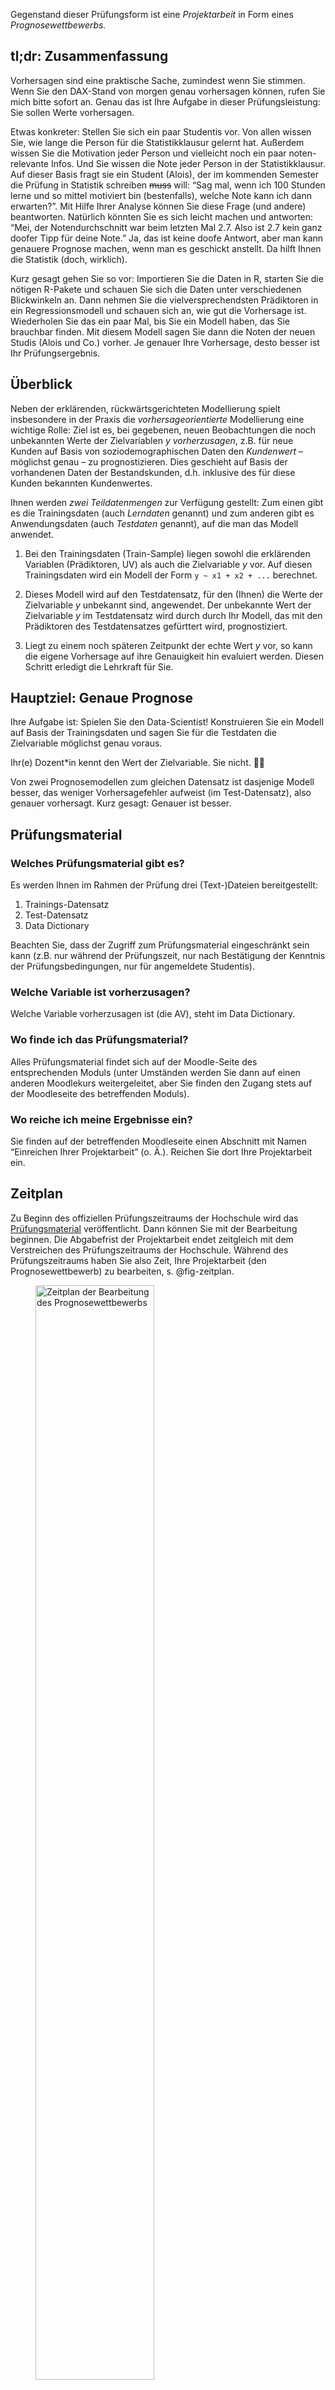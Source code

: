 
<!-- CHILD Document -->



Gegenstand dieser Prüfungsform ist eine *Projektarbeit* in Form eines *Prognosewettbewerbs.*



## tl;dr: Zusammenfassung

Vorhersagen sind eine praktische Sache, zumindest wenn Sie stimmen. 
Wenn Sie den DAX-Stand von morgen genau vorhersagen können, 
rufen Sie mich bitte sofort an. 
Genau das ist Ihre Aufgabe in dieser Prüfungsleistung: 
Sie sollen Werte vorhersagen. 

Etwas konkreter: Stellen Sie sich ein paar Studentis vor. 
Von allen wissen Sie, wie lange die Person für die Statistikklausur gelernt hat. 
Außerdem wissen Sie die Motivation jeder Person und vielleicht noch ein paar noten-relevante Infos. 
Und Sie wissen die Note jeder Person in der Statistikklausur.
Auf dieser Basis fragt sie ein Student (Alois),
der im kommenden Semester die Prüfung in Statistik schreiben ~~muss~~ will:
"Sag mal, wenn ich 100 Stunden lerne und so mittel motiviert bin (bestenfalls), welche Note kann ich dann erwarten?".
Mit Hilfe Ihrer Analyse können Sie diese Frage (und andere) beantworten. 
Natürlich könnten Sie es sich leicht machen und antworten: 
"Mei, der Notendurchschnitt war beim letzten Mal 2.7.
Also ist 2.7 kein ganz doofer Tipp für deine Note." 
Ja, das ist keine doofe Antwort, aber man kann genauere Prognose machen, 
wenn man es geschickt anstellt. 
Da hilft Ihnen die Statistik (doch, wirklich). 

Kurz gesagt gehen Sie so vor: 
Importieren Sie die Daten in R, starten Sie die nötigen R-Pakete und 
schauen Sie sich die Daten unter verschiedenen Blickwinkeln an. 
Dann nehmen Sie die vielversprechendsten Prädiktoren in ein Regressionsmodell und schauen sich an,
wie gut die Vorhersage ist. 
Wiederholen Sie das ein paar Mal, bis Sie ein Modell haben, das Sie brauchbar finden. 
Mit diesem Modell sagen Sie dann die Noten der neuen Studis (Alois und Co.) vorher. 
Je genauer Ihre Vorhersage, desto besser ist Ihr Prüfungsergebnis.








## Überblick

Neben der erklärenden, rückwärtsgerichteten Modellierung spielt insbesondere in der Praxis die *vorhersageorientierte* Modellierung eine wichtige Rolle: 
Ziel ist es, bei gegebenen, neuen Beobachtungen die noch unbekannten Werte der Zielvariablen $y$ *vorherzusagen*, z.B. für neue Kunden auf Basis von soziodemographischen Daten den *Kundenwert* -- möglichst genau -- zu prognostizieren.
Dies geschieht auf Basis der vorhandenen Daten der Bestandskunden,
d.h. inklusive des für diese Kunden bekannten Kundenwertes.

Ihnen werden *zwei Teildatenmengen* zur Verfügung gestellt: 
Zum einen gibt es die Trainingsdaten (auch *Lerndaten* genannt) und zum anderen gibt es Anwendungsdaten (auch *Testdaten* genannt), auf die man das Modell anwendet. 

1.  Bei den Trainingsdaten (Train-Sample) liegen sowohl die erklärenden Variablen (Prädiktoren, UV) als auch die Zielvariable $y$ vor. 
   Auf diesen Trainingsdaten wird ein Modell der Form `y ~ x1 + x2 + ...` berechnet. 

2.  Dieses  Modell  wird auf den Testdatensatz, für den (Ihnen) die Werte der Zielvariable $y$ unbekannt sind,
angewendet. Der unbekannte Wert der Zielvariable $y$ im Testdatensatz wird durch durch Ihr Modell, das mit den Prädiktoren des Testdatensatzes gefürttert wird, prognostiziert.

3. Liegt zu einem noch späteren Zeitpunkt der echte Wert $y$ vor, 
so  kann die eigene Vorhersage auf ihre Genauigkeit hin evaluiert werden. Diesen Schritt erledigt die Lehrkraft für Sie.

<!-- In der praktischen Anwendung können zeitlich drei aufeinanderfolgende Schritte unterschieden werden (vergleiche oben):  -->

<!-- 1. die *Trainingsphase*, d.h., die Phase für die sowohl erklärende ($x$) als auch die erklärte Variable ($y$) bekannt sind.  -->
<!-- Hier wird das Modell geschätzt (gelernt). Dafür wird der Trainingsdatensatz genutzt. -->

<!-- 2. In der folgenden *Anwendungsphase* sind nur die erklärenden Variablen ($x_0$) bekannt, aber nicht $y_0$.  -->
<!-- Auf Basis der Ergebnisses aus dem 1. Schritt wird $\hat{y}_0 :=\hat{f}({\bf{x}}_0)$ prognostiziert. -->

<!-- 3. Evtl. gibt es später noch die *Evaluierungsphase*, für die dann auch die Zielvariable ($y_0$) bekannt ist, so dass die Vorhersagegüte des Modells überprüft werden kann. -->


<!-- Im Computer kann man dieses Anwendungsszenario *simulieren*:  -->
<!-- man teilt die Datenmenge *zufällig* in eine Lern- bzw. Trainingsstichprobe (Trainingsdaten; $(x,y)$) und eine Teststichprobe (Anwendungsdaten,  $(x_0)$) auf:  -->
<!-- Die Modellierung erfolgt auf den Trainingsdaten. -->
<!-- Das Modell wird angewendet auf die Testdaten (Anwendungsdaten). -->
<!-- Da man hier aber auch die Zielvariable ($y_0$) kennt, kann damit das Modell evaluiert werden. -->


## Hauptziel: Genaue Prognose

Ihre Aufgabe ist: Spielen Sie den Data-Scientist! 
Konstruieren Sie ein Modell auf Basis der Trainingsdaten
und sagen Sie für die Testdaten die Zielvariable möglichst genau voraus.

Ihr(e) Dozent\*in kennt den Wert der Zielvariable. Sie nicht. 🤷‍♂️ 



Von zwei Prognosemodellen zum gleichen Datensatz ist dasjenige Modell besser,
das weniger Vorhersagefehler aufweist (im Test-Datensatz), also genauer vorhersagt. 
Kurz gesagt: Genauer ist besser.

<!-- Zur Bewertung der Vorhersagegüte wird der mittlere absolute Fehler als Koeffizient $\text{MAE}$ (${\bf{m}}$ean ${\bf{a}}$bsolute ${\bf{e}}$rror) auf die Anwendungsdaten herangezogen: -->

<!-- $$\text{MAE}_{\text{Test}}=\frac{1}{n_{\text{Test}}}\sum_{i=1}^{n_{\text{Test}}} |y_i-\hat{y}_i|$$ -->

<!-- Dabei sind $y_i$ die wahren Werte, $\hat{y}_i$ die prognostizierten Werte des geschätzten Modells $\hat{f}(\cdot)$ und $n_{\text{Test}}$ die Anzahl der Beobachtungen des Testdatensatzes (Anwendungsdatensatz).
Für eine gute Prognose sollte daher $\text{MAE}_{\text{Test}}$ möglichst klein sein. -->




## Prüfungsmaterial {#sec-pruefungsmaterial}

### Welches Prüfungsmaterial gibt es?

Es werden Ihnen im Rahmen der Prüfung drei (Text-)Dateien bereitgestellt:

1. Trainings-Datensatz 
2. Test-Datensatz 
3. Data Dictionary

Beachten Sie, dass der Zugriff zum Prüfungsmaterial eingeschränkt sein kann (z.B. nur während der Prüfungszeit, nur nach Bestätigung der Kenntnis der Prüfungsbedingungen, nur für angemeldete Studentis).

### Welche Variable ist vorherzusagen?

Welche Variable vorherzusagen ist (die AV), steht im Data Dictionary.

### Wo finde ich das Prüfungsmaterial?

Alles Prüfungsmaterial findet sich auf der Moodle-Seite des entsprechenden Moduls (unter Umständen werden Sie dann auf einen anderen Moodlekurs weitergeleitet, aber Sie finden den Zugang stets auf der Moodleseite des betreffenden Moduls).

### Wo reiche ich meine Ergebnisse ein?

Sie finden auf der betreffenden Moodleseite einen Abschnitt mit Namen "Einreichen Ihrer Projektarbeit" (o. Ä.). Reichen Sie dort Ihre Projektarbeit ein.

## Zeitplan

Zu Beginn des offiziellen Prüfungszeitraums der Hochschule wird das [Prüfungsmaterial](#sec-pruefungsmaterial) veröffentlicht. 
Dann können Sie mit der Bearbeitung beginnen.
Die Abgabefrist der Projektarbeit endet zeitgleich mit dem Verstreichen des Prüfungszeitraums der Hochschule. 
Während des Prüfungszeitraums haben Sie also Zeit, Ihre Projektarbeit (den Prognosewettbewerb) zu bearbeiten, s. @fig-zeitplan.


![Zeitplan der Bearbeitung des Prognosewettbewerbs](img/Zeitplanung-Prognosewettbewerb.png){#fig-zeitplan width=67%}


## Einzureichende Dateien


1. Folgende *Dateiarten* sind einzureichen:

    1. Prognose: Ihre *Prognose-Datei* (CSV-Datei)
    2. Analyse: Ihr *Analyseskript* (R-, qmd-, Rmd-Notebook oder Rmd-Datei)
  
2. Weitere Dateien sind nicht einzureichen.

3. Komprimieren Sie die Dateien *nicht* (z.B. via *zip*). 

4. Der Name jeder eingereichte Datei muss wie folgt lauten: `Nachname_Vorname_Matrikelnummer_Dateiart.Endung`. Beispiel: `Sauer_Sebastian_0123456_Prognose.csv` bzw. `Sauer_Sebastian_0123456_Analyse.qmd`.





## Zum Aufbau der einzureichenden Dateien

### Spaltennamen der CSV-Datei

1. Die CSV-Datei muss aus genau *zwei* Spalten mit exakt folgenden *Spaltennamen* bestehen:

  a) `id`: Den ID-Wert jedes vorhergesagten Wertes
  b) `pred`: Der vorhergesagte Wert.
  
2. Übernehmen Sie falls vorhanden die vorgegebenen IDs für jede Zeile im Test-Sample. Ändern Sie die vorgegebene ID-Reihenfolge nicht. Sofern keine ID-Spalte im Test-Sample definiert ist, soll  die *ID* einer Beobachtung ihrer *Zeilennummer* entsprechen (in der Reihenfolge, wie sie in der vom Prüfer ausgegebenen Datei vorliegt).  Die erste Beobachtung (im Test-Sample) bekommt die ID `1`, die zweite Beobachtung die ID `2`, etc. Die ID ist als Zahl (reell oder ganzzahlig) zu formatieren.



3. Die CSV-Datei muss als *Spaltentrennzeichen* ein *Komma* verwenden und als *Dezimaltrennzeichen* einen *Punkt* (d.h. also die *Standardformatierung* einer CSV-Datei; *nicht* die deutsche Formatierung).

4. Die eingereichte CSV-Datei muss genau die *Anzahl an Zeilen* aufweisen, die der Zeilenlänge im *Test-Datensatz* entspricht.

5. Prüfen Sie, dass Ihre CSV-Datei sich *problemlos* *lesen* lässt. 
   Falls keine (funktionstüchtige) CSV-Datei eingereicht (hochgeladen) wurde, ist die Prüfung nicht bestanden. 
   Tipp: Öffnen Sie die CSV-Datei mit einem Texteditor und schauen Sie sich an, ob alles vernünftig aussieht.
   Achtung: Öffnen Sie die CSV-Datei besser nicht mit Excel, da Excel einen Bug hat, 
   der CSV-Dateien verfälschen kann auch ohne dass man die Datei speichert.


Tipp: Die CSV-Datei ist eine Textdatei. Öffnen Sie sie mit einem Texteditor, um zu sehen, ob sie sich "brav" öffnen lässt.
Die ersten paar Zeilen Ihrer CSV-Datei im Texteditor sollten etwa so aussehen:


```
id, pred
1, 231
2, 324
3, 123
```

:::{callout-tipp}
Wenn Sie die IDs nicht korrekt angeben, sind Ihre Prognosen praktisch Zufallswerte, 
also sehr ungenau. Achten Sie darauf, dass die IDs korrekt sind. $\square$
:::


### Hinweise zu den einzureichenden Dateien


1. Folgende *Dateiarten* sind einzureichen:

    1. Prognose: Ihre *Prognose-Datei* (CSV-Datei)
    2. Analyse: Ihr *Analyseskript* (R-, Rmd-, qmd- oder Rmd-Notebook-Datei)
  
2. Reichen Sie *keine weiteren Dateien* ein.

3. Komprimieren Sie die Dateien *nicht* (z.B. via *zip*). 

4. Der Name jeder eingereichten Datei muss wie folgt lauten: `Nachname_Vorname_Matrikelnummer_Dateiart.Endung`. Beispiel: `Sauer_Sebastian_0123456_Prognose.csv` bzw. `Sauer_Sebastian_0123456_Analyse.Rmd`.

5. *Umlaute* in ihren Dateinamen sind durch ASCII-Zeichen zu *ersetzen* (also `Süß` wird `Suess` etc.).



## Gliederung Ihrer Analyse


Ihr Analysedokument stellt alle Ihre Schritte vor, die Sie im Rahmen der Bearbeitung der Prüfungsaufgabe unternommen haben,
zumindest was die Analyse der Daten betrifft.

Das Dokument mischt drei Textarten: R-Syntax, R-Ausgaben sowie Prosa (d.h. Ihre Erklärung zu Ihrer Analyse).
Alle drei Aspekte sind gleichermaßen wichtig für diese Analyse.

Wenn Sie das Dokument als R-Markdown-Datei (qmd- oder Rmd-Datei) anlegen,
müssen Sie R-Code in einem "R-Chunk" auszeichnen. Prosa wird in Rmd-Datei als Standard gesehen,
sie brauchen ihn nicht extra auszuzeichnen (für R-Notebook-Dateien gilt das Gleiche).
In R-Skript-Dateien ist es umgekehrt: Sie müssen R-Code nicht extra auszeichnen,
da in R-Skripten R als "Standard-Text" gesehen wird. Hingegen müssen Sie Prosa als Kommentar einfügen.
Es bleibt Ihnen überlassen, für welche Variante (R-, Rmd- oder R-Notebook) Sie sich entscheiden.
Keine Option wird als besser oder schlechter gewertet (vermutlich ist Rmd für Sie am einfachsten).


Sie können Ihr Analysedokument z.B. so gliedern:

1. Forschungsfrage und Hintergrund (Beschreiben Sie kurz, worum es geht)
2. Vorbereitung (Pakete laden, Daten importieren, etc.)
3. Explorative Datenanalyse (Untersuchen Sie den Datensatz nach Auffälligkeiten, die Sie dann beim Modellieren nutzen)
4. Modelle (z.B. via `lm(av ~ uv)`)
5. Vorhersagen (Vorhersage der Test-Daten anhand des besten Vorhersagemodells und Einreichen)

Die Gliederung ist kein Muss; andere Gliederung sind auch möglich.
Entscheidend ist die fachliche Angemessenheit.


### Abschnitt Forschungsfrage und Hintergrund

In diesem Abschnitt passiert noch keine Statistik bzw. keine Analyse.
Stattdessen stellen Sie in "normaler Sprache", 
also ohne intensiven Gebrauch vom (statistischem) Fachvokabular dar,
was Ziel und was Hintergrund der Analyse ist.
Sie können als Ziel bzw. Hintergrund den formalen Aspekt der Prüfung anführen,
wichtiger sind aber inhaltliche bzw. fachliche Überlegungen: Worum geht es in der Analyse?
Warum ist die Frage wichtig? 
Was wird untersucht? Anhand welcher Methodik wird die Frage untersucht?

Eine viertel bis halbe Seite sollte für diesen Abschnitt reichen.





### Vorbereitung

In diesem Abschnitt Ihres Analysedokuments führen Sie die technische Vorbereitung durch.
Das betrifft vor allem das Importieren der Daten und das Starten aller R-Pakete, 
die in der Analyse verwendet werden.

Zum Importieren der Daten gehen Sie bitte so vor: Legen Sie für diese Analyse ein *Projekt in Rstudio* an. 
Speichern Sie in diesem Ordner (auf der Wurzelebene, nicht in Unterverzeichnissen) die zu analyiserenden Daten. 
Ändern Sie nicht den Dateinamen der Daten. 
Importieren Sie die Daten z.B. auf folgende Weise: `d_train <- read_csv("d_train.csv)` bzw. `d_test <- read_csv("d_test.csv")`.
Auf diese Weise ist die Reproduzierbarkeit Ihrer Analyse sichergestellt.


### Explorative Datenanalyse

Die explorative Datenanalyse (EDA) meint sowohl die deskriptive Statistik als auch die Datenvisualisierung.
Typische Schritte sind: das Bearbeiten (oder Entfernen) von Extremwerten und fehlenden Werten,
die Untersuchung von Verteilungsformen oder das Suchen nach Mustern (Korrelationen, Gruppenunterschieden).
Ein nützliches Ergebnis ist z.B. zu erkennen, welche Variablen sich als Prädiktoren eignen (für den nächsten Abschnitt der Modellierung).
Ziel ist, dass Sie den folgenden Schritt vorbereiten,
also Schritte unternehmen, damit Sie die AV möglichst gut vorhersagen können.


### Modellierung

In diesem Schritt berechnen Sie Prognosemodelle. Das sind oft lineare Modelle, also etwa `lm(av ~ uv)`.
Es empfiehlt sich, mehrere Modelle zu berechnen und zu schauen,
welches dieser Kandidaten am besten ist. 
Die Güte eines Prognosemodells bemisst sich letztlich *nur* an der Präzision der Vorhersage *neuer* Daten,
also des Test-Datensatzes.
Wie gut Ihre Vorhersagen also wirklich sind, erfahren Sie erst mit der Notenbekanntgabe.
Allerdings können Sie die Trainingsdaten nutzen, um die Güte Ihrer Modelle abzuschätzen.


### Vorhersagen

Schließlich entscheiden Sie sich für einen Modellkandidaten.
Diesen Modellkandidaten nehmen Sie her, um die (Ihnen unbekannten) Werte der AV (Zielvariablen) vorherzusagen.
Diese Vorhersagen - zusammen mit der ID für jede Vorhersagen - speichern Sie als (reguläre) CSV-Datei ab 
und reichen Sie als Ihre Prüfungsleistung ein, zusammen mit Ihrer Analysedatei.





## Tipps


### Tipps für eine gute Prognose

- Schauen Sie in die Literatur.

- Lesen Sie sich die Hinweise durch.

- Stellen Sie sicher, dass Sie wissen, wo das Prüfungsmaterial bereitgestellt ist und schauen Sie es sich rechtzeitig an.

- Evtl. kann eine Datenvorverarbeitung (Variablentransformation, z.B. $\log()$ oder die Elimination von Ausreißern) helfen.

- Überlegen Sie sich Kriterien zur Modell- und/ oder Variablenauswahl. Auch hierfür gibt es Algorithmen und R-Funktionen.

- Vermeiden Sie Über-Anpassung (Overfitting).

- Vermeiden Sie viele fehlende Werte bei Ihrer Prognose. Fehlende Werte werden bei der Benotung mit dem Mittelwert (der vorhandenen Prognosewerte Ihrer Einreichung) aufgefüllt.

- Arbeiten Sie die bereitgestellten Fallstudien durch. Wenn Sie mehr tun möchten, finden Sie im Internet eine Fülle von weiteren Fallstudien.

- Ihren Datensatz wiederum in eine Train- und einen Test-Datensatz aufzuteilen, kann helfen, Overfitting zu vermeiden. Dazu berechnen Sie Ihr Modell in Ihrem Train-Datensatz und überprüfen die Modellgüte in Ihrem Test-Datensatz.


### Tipps zur Datenverarbeitung

- Ein "deutsches" Excel kann Standard-CSV-Dateien nicht ohne Weiteres lesen. Online-Dienste wie Google Sheets können dies allerdings.

- Zu Beginn des Skripts sollten alle verwendeten R-Pakete mittels `library()` gestartet werden.

- Sie können die Daten von Ihrer Festplatte aus importieren (auch wenn das die Reproduzierbarkeit einschränkt).


<!-- - Zu Beginn des Skripts sollten die Daten von der vom Dozenten bereitgestellten URL importiert werden (*nicht* von der eigenen Festplatte, da das Skript sonst bei Dritten, wie Ihrem Prüfer, nicht lauffähig ist). -->


### FAQ-Liste

- Frage: "Wieso haben Sie gesagt, meine *Arbeit wurde nicht eingereicht*. Ich habe doch eingereicht!". -- Antwort: Prüfen Sie, ob Sie die richtigen Dateien im richtigen Format eingereicht haben. Lesen Sie dazu auch die Hinweise oben.

- Frage: "Kann man durchfallen, wenn die *CSV-Datei nicht richtig aufgebaut* ist?" -- Antwort: Ja, wenn die CSV-Datei mit der Prognose nicht richtig aufgebaut ist, führt das zum Nichtbestehen der Prüfung.

- Frage: "Ich habe statt einer CSV-Datei eine *Excel-Datei mit den Prognosen* eingereicht. Das ist doch auch okay, oder? -- Antwort: Nein, eine Excel-Datei ist nicht zulässig.

- Frage: "Wie kann ich Ihre *Korrektur einsehen*? -- Antwort: Die Korrektur ist die Angabe Ihrer Vorhersage- bzw. Modellgüte. Diese habe ich Ihnen mitgeteilt. Es steht Ihnen frei, diesen Kennwert nachzurechnen ggf. mich anzusprechen, falls Sie zu einem anderen Wert kommen.

- Frage: "Kann ich die Prüfung *im* *Folgesemester wiederholen*, wenn ich durchgefallen bin? -- Antwort: Ja, das ist möglich. Lesen Sie dazu die Hinweise zu Wiederholungsprüfung.

- Frage: "Gibt es eine *Musterlösung*?" -- Antwort: Die Fallstudien und Erläuterungen im Kursbuch bzw. aus dem Unterricht stellen alle Bestandteile bereit für eine sehr gute Note. Eine Musterlösung für die Fragestellung der Prüfung wird i.d.R. nicht veröffentlicht, da damit u.U. die Prüfungen in den Folgesemestern einfacher wären, als es für Sie der Fall war. Aber: Es gibt eine *Liste mit Lieblingsfehlern*, die typische Fehler und ihre Vermeidung/Lösung erläutert.

- Frage: "Wieso sind meine Vorhersagen so schlecht? Ich hatte doch ein cooles Modell. Okay, irgendwas mit meinen IDs war nicht richtig, aber kann sich das so sehr auswirken?" -- Antwort: Ja, das kann sich extrem auswirken. Wenn Sie die IDs nicht korrekt angeben, sind Ihre Prognosen praktisch Zufallswerte, also sehr ungenau. Achten Sie darauf, dass die IDs korrekt sind.



## Bewertung


### Kriterien

- Es gibt drei Bewertungskriterien:

  - *Formalia*: u.a. Reproduzierbarkeit der Analyse, Lesbarkeit der Syntax, Übersichtlichkeit der Analyse.
  
  - *Methode*: u.a. methodischer Anspruch und Korrektheit in der Explorativen Datenanalyse, Datenvorverarbeitung, Variablenauswahl und Modellierungsmethode.
  
  - *Inhalt*: **Vorhersagegüte**.

 Das zentrale Bewertungskriterium ist *Inhalt*; die übrigen beiden Kriterien fließen nur bei besonders guter oder schlechter Leistung in die Gesamtnote ein.
Die Gesamtnote muss sich nicht als arithmetischer Mittelwert der Teilnoten ergeben.
Es werden keine Teilnoten vergeben, sondern nur eine Gesamtnote wird vergeben.
Es werden keine Hinweise vergeben, stattdessen gibt es einen Überblick an typischen Fehlern.
Es wird i.d.R. keine Musterlösung veröffentlicht, um  nachfolgende Kohorten nicht zu bevorteilen bzw. die aktuelle Kohorte nicht zu benachteiligen.



### Kennzahl der Modellgüte

Die Güte der Vorhersage wird anhand des RMSE bemessen.


<!-- Die Güte der Vorhersage wird anhand des *mittleren Absolutfehlers* (mae) bemessen: -->

<!-- $$\text{mae} = \frac{1}{n} \sum_{i=1}^n|(y_i - \hat{y}_i)|$$ -->


### Notenstufen

Zur Vorhersagegüte: Die Vorhersagegüte eines einfachen Minimalmodells entspricht einer $4,0$, die eines Referenzmodells des Dozenten einer $2,0$.

Ihre Bewertung erfolgt entsprechend Ihrer Vorhersagegüte, d.h., sind Sie besser als das Referenzmodell erhalten Sie hier in diesem Teilaspekt eine bessere Note als $2,0$! 


### Bewertungsprozess

Der Gutachter legt im Nachgang der Prüfung alle Teilnehmis ihre jeweilige Wert der Kennzahl der Modellgüte offen. 
Außerdem werden die vorherzusagenden Daten veröffentlicht 
sowie die Grenzwerte für jede Notenstufe.
Auf dieser Basis ist es allen Teilnehmis möglich,
die Korrektheit Ihrer Note selbständig zu überprüfen.


### Einsichtnahme

In der Regel gibt es *keine "Einsichtnahme"*.
Der Grund ist einfach: Sie bekommen mit der Note den Wert Ihrer Modellgüte mitgeteilt.
Darüber hinaus wird (zumeist) keine Bewertung durchgeführt.
In diesem Fall gibt es also neben der Modellgüte keine weiteren Korrekturhinweise und damit nichts, was eingesehen werden könnte.

Beachten Sie, dass Sie den vom Prüfer angegebenen Wert Ihrer Modellgüte selber nachrechnen können - das ist besser als eine Einsichtnahme.

Wenn Sie der Meinung sind, dass Ihre Arbeit doch eigentlich besser sein müsste,
als es Ihre Note widerspiegelt, kann ein Blick in die Liste der "Lieblingsfehler" nützen. 
Vielleicht finden Sie auf jener Liste auch einen (oder mehrere Fehler), 
die Sie auch in Ihrer eigenen Analyse finden.




### Freie Wahl in der Methodik 

Sie haben *freie Wahl bei der Modellierung und Vorverarbeitung*. Nutzen Sie den Stoff wie im Unterricht gelernt; Sie können aber auch auf weitere Inhalte, die nicht im Unterricht behandelt wurden, zugreifen. (Die freie Wahl gilt nicht für die Formalia und Randbedingungen; auch nicht für die zu verwendende Software und Programmiersprachen.)

Eine Einführung in verschiedene Methoden gibt es z.B. bei Sebastian Sauer (2019): *Moderne Datenanalyse mit R*^[[https://link.springer.com/book/10.1007/978-3-658-21587-3](https://link.springer.com/book/10.1007/978-3-658-21587-3)] aber auch bei Max Kuhn und Julia Silge (2021): *Tidy Modeling with R*.^[[https://www.tmwr.org/](https://www.tmwr.org/)]. Die Bücher beinhalten jeweils Beispiele und Anwendung mit R.

Auch ist es Ihnen überlassen, welche Variablen Sie zur Modellierung heranziehen -- und ob Sie diese eventuell vorverarbeiten, d.h., transformieren, zusammenfassen, Ausreißer bereinigen o.Ä.. Denken Sie nur daran, die Datentransformation, die Sie auf den Trainingsdaten durchführen, auch auf den Testdaten (Anwendungsdaten) durchzuführen.

Hinweise zur Modellwahl usw. gibt es auch in erwähnter Literatur, aber auch in vielen Büchern zum Thema Data-Science. 

Alles, was Sie tun, Datenvorverarbeitung, Modellierung und Anwenden, muss transparent sein.

Im Übrigen lautet die Aufgabe: 
Finden Sie ein Modell, von dem Sie glauben, dass es die Testdaten gut vorhersagt. $\hat{y}=42$ ist zwar eine schöne Antwort,
trifft die Wirklichkeit aber leider nicht immer.
Eine gute Modellierung auf den *Trainingsdaten* (z.B. hohes $R^2$) bedeutet nicht zwangsläufig eine gute Vorhersage (*Test-Set*).





## Formalia



1. Es sind nur Einzelarbeiten zulässig. 


12. In der Analyse muss als Ausgangspunkt der vom/von der Dozenten/in *bereitgestellten Datensatz* genutzt werden.

3. Alle Analyseschritte bzw. alle Veränderungen an den Daten müssen im (eingereichten) *Analyseskript* nachvollziehbar aufgeführt sein. Das Analyseskript ist als R-Skript, qmd-Datei, Rmd-Datei oder Rmd-Notebook-Datei abzugeben. Sie können die bereitgestellte Vorlage als Analyseskript nutzen (`Template-Dokumentation-Vorhersagemodellierung.Rmd`).

4. Das *Analyseskript* muss grundsätzlich *funktionstüchtig* für den Prüfer sein: Alle Befehle müssen ohne Fehlermeldung durchlaufen. Ausnahmen: a) Installation fehlender Pakete, b) Daten sollen aus der Wurzelebene des Projektordners importiert werden.. 

14. Es dürfen *keine weiteren Informationen (Daten)* als die vom Dozenten ausgegebenen verwendet werden. Sonstige Hilfe (z.B. von Dritten) ist ebenfalls unzulässig.


4. Nichtbeachtung der für dieses Modul formulierten Regeln kann zu Nichtbestehen oder Punkteabzug führen.


5. Der Schwerpunkt dieser Hausarbeit liegt auf der quantitativen Modellierung, der formale Anspruch liegt daher unter dem von anderen Hausarbeiten. 

6. Es muss keine Literatur zitiert werden.

7. Ein ausgedrucktes Exemplar muss nicht abgegeben werden.

8. Während der Prüfungsphase werden *keine* *inhaltlichen* Fragen ("wie macht man nochmal eine Log-Transformation?") und keine *technischen* Fragen ("wie installiert man nochmal ein R-Paket?") beantwortet. 

9. Die eingereichten Arbeiten können automatisiert auf Plagiate überprüft werden. Gibt es substanzielle Überschneidungen zwischen zwei (oder mehr) Arbeiten, werden *alle* betreffenden Arbeiten mit *ungenügend* bewertet oder es folgt eine Abwertung der Note.




## Ich brauche Hilfe!

### Wo finde ich Beispiele und Vorlagen?

Im Rahmen des Unterrichts wurden mehrere Fallstudien erarbeitet bzw. bereitgestellt,
diese dienen Ihnen als ideale Vorlage.

Eine Beispiel-Modellierung finden Sie in der Datei `Beispielanalyse-Prognose-Wettbewerb.Rmd`. 
Eine beispielhafte Vorlage (Template), die Sie als Richtschnur nutzen können, ist mit der Datei `Template-Vorhersagemodellierung.Rmd` [hier](https://github.com/sebastiansauer/Lehre/blob/main/Hinweise/Prognosewettbewerb/Template-Vorhersagemodellierung.Rmd) bereitgestellt. 


Im Internet finden sich viele Fallstudien, von denen Sie sich inspirieren lassen können.




### Probeprüfung für den Prognosewettbewerb


Ja, [hier](https://github.com/sebastiansauer/Lehre/tree/main/data/prognosewettbwerb-demo). In diesem Ordner liegen die Dokumente, die Sie für die echte Prüfung auch bekommen:

1. Train-Datensatz
2. Test-Datensatz
3. Hinweise zur vorherzusagenden Variablen





### Materialsammlung

In [diesem Ordner](https://github.com/sebastiansauer/Lehre/tree/main/Hinweise/Prognosewettbewerb) finden Sie eine Materialsammlung zum Prognosewettbewerb.



### Videos

[Diese Playlist](https://youtube.com/playlist?list=PLRR4REmBgpIH6uG8LZWPTSMReX1OFxfUx) beinhaltet Videos,
die die Rahmenbedingungen der Prüfungsleistung vorstellt.












